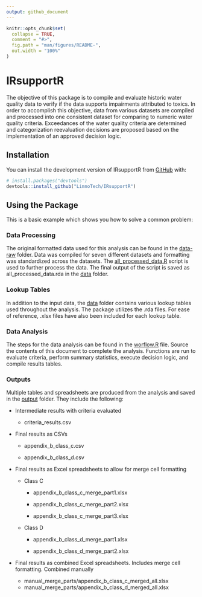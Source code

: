 ```yaml
---
output: github_document
---
```


<!-- README.md is generated from README.Rmd. Please edit that file -->

```r
knitr::opts_chunk$set(
  collapse = TRUE,
  comment = "#>",
  fig.path = "man/figures/README-",
  out.width = "100%"
)
```

# IRsupportR

<!-- badges: start -->

<!-- badges: end -->

The objective of this package is to compile and evaluate historic water quality data to verify if the data supports impairments attributed to toxics. In order to accomplish this objective, data from various datasets are compiled and processed into one consistent dataset for comparing to numeric water quality criteria. Exceedances of the water quality criteria are determined and categorization reevaluation decisions are proposed based on the implementation of an approved decision logic.

## Installation

You can install the development version of IRsupportR from [GitHub](https://github.com/) with:

``` r
# install.packages("devtools")
devtools::install_github("LimnoTech/IRsupportR")
```

## Using the Package

This is a basic example which shows you how to solve a common problem:

### Data Processing

The original formatted data used for this analysis can be found in the [data-raw](https://github.com/LimnoTech/IRsupportR/tree/main/data-raw/formatted_data) folder. Data was compiled for seven different datasets and formatting was standardized across the datasets. The [all_processed_data.R](https://github.com/LimnoTech/IRsupportR/blob/main/data-raw/all_processed_data.R) script is used to further process the data. The final output of the script is saved as all_processed_data.rda in the [data](https://github.com/LimnoTech/IRsupportR/tree/main/data) folder.

### Lookup Tables

In addition to the input data, the [data](https://github.com/LimnoTech/IRsupportR/tree/main/data) folder contains various lookup tables used throughout the analysis. The package utilizes the .rda files. For ease of reference, .xlsx files have also been included for each lookup table.

### Data Analysis

The steps for the data analysis can be found in the [worflow.R](https://github.com/LimnoTech/IRsupportR/blob/main/workflow.r) file. Source the contents of this document to complete the analysis. Functions are run to evaluate criteria, perform summary statistics, execute decision logic, and compile results tables.

### Outputs

Multiple tables and spreadsheets are produced from the analysis and saved in the [output](https://github.com/LimnoTech/IRsupportR/tree/main/output) folder. They include the following:

-   Intermediate results with criteria evaluated

    -   criteria_results.csv

-   Final results as CSVs

    -   appendix_b\_class_c.csv

    -   appendix_b\_class_d.csv

-   Final results as Excel spreadsheets to allow for merge cell formatting

    -   Class C

        -   appendix_b\_class_c\_merge_part1.xlsx

        -   appendix_b\_class_c\_merge_part2.xlsx

        -   appendix_b\_class_c\_merge_part3.xlsx

    -   Class D

        -   appendix_b\_class_d\_merge_part1.xlsx

        -   appendix_b\_class_d\_merge_part2.xlsx

-   Final results as combined Excel spreadsheets. Includes merge cell formatting. Combined manually

    -   manual_merge_parts/appendix_b\_class_c\_merged_all.xlsx
    -   manual_merge_parts/appendix_b\_class_d\_merged_all.xlsx
